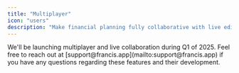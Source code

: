 ```yaml
---
title: "Multiplayer"
icon: "users"
description: "Make financial planning fully collaborative with live editing."
---
```


<Info>
  We'll be launching multiplayer and live collaboration during Q1 of 2025. Feel free to reach out at [support@francis.app](mailto:support@francis.app) if you have any questions regarding these features and their development.
</Info>